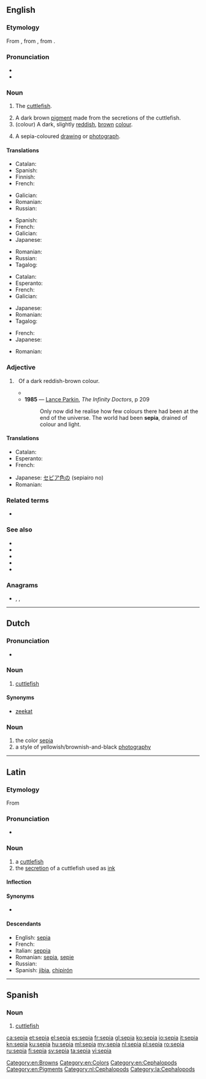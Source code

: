 ==English==
{{wikipedia}}

===Etymology===
From {{etyl|la|en}} {{m|la|sepia}}, from {{etyl|grc|en}} {{m|grc|σηπία||cuttlefish}}, from {{m|grc|σήψ||a kind of lizard, also a kind of serpent whose bite was alleged to cause putrefaction}}.

===Pronunciation===
* {{IPA|/ˈsiːpɪə/|lang=en}}
* {{rhymes|iːpiə|lang=en}}

===Noun===
{{en-noun}}

# {{label|en|archaic}} The [[cuttlefish]].
# A dark brown [[pigment]] made from the secretions of the cuttlefish.
# (colour) A dark, slightly [[red]]dish, [[brown]] [[color|colour]].
#: {{color panel|704214}}
# A sepia-coloured [[drawing]] or [[photograph]].

====Translations====
{{trans-top|cuttlefish}}
* Catalan: {{t|ca|sèpia|f}}
* Spanish: {{t+|es|sepia|f}}
* Finnish: {{t+|fi|seepia}}
* French: {{t+|fr|seiche|f}}
{{trans-mid}}
* Galician: {{t+|gl|sepia|f}}
* Romanian: {{t+|ro|sepie|f}}
* Russian: {{t+|ru|карака́тица|f}}
{{trans-bottom}}

{{trans-top|pigment}}
* Spanish: {{t+|es|sepia|f}}
* French: {{t+|fr|sépia|m}}
* Galician: {{t+|gl|sepia|f}}
* Japanese: {{t|ja|セピア|tr=sepia}}
{{trans-mid}}
* Romanian: {{t+|ro|sepia|f}}
* Russian: {{t+|ru|се́пия|f}}
* Tagalog: {{t|tl|sepya}}
{{trans-bottom}}

{{trans-top|colour}}
* Catalan: {{t|ca|sèpia|m}}
* Esperanto: {{t|eo|sepio}}
* French: {{t+|fr|sépia|m}}
* Galician: {{t+|gl|sepia|m}}
{{trans-mid}}
* Japanese: {{t|ja|セピア色|tr=sepiairo}}
* Romanian: {{t+|ro|sepia|f}}
* Tagalog: {{t|tl|sepya}}
{{trans-bottom}}

{{trans-top|drawing}}
* French: {{t+|fr|sépia|m}}
* Japanese: {{t|ja|セピア画|tr=sepiaga}}
{{trans-mid}}
* Romanian: {{t+|ro|sepia|f}}
{{trans-bottom}}

===Adjective===
{{en-adj}}

# {{label|en|colour}}&nbsp; Of a dark reddish-brown colour.
#* {{quote-book|year=1963|author={{w|Margery Allingham}}
|title={{w|The China Governess}}
|chapter=3|url=http://openlibrary.org/works/OL2004261W
|passage='''Sepia''' Delft tiles surrounded the fireplace, their crudely drawn Biblical scenes in faded cyclamen blending with the pinkish pine, while above them, instead of a mantelshelf, there was an archway high enough to form a balcony with slender balusters and a tapestry-hung wall behind.}}
#* '''1985''' — [[w:Lance Parkin|Lance Parkin]], ''The Infinity Doctors'', p 209
#*: Only now did he realise how few colours there had been at the end of the universe. The world had been '''sepia''', drained of colour and light.

====Translations====
{{trans-top|colour}}
* Catalan: {{t|ca|sèpia}}
* Esperanto: {{t|eo|sepia}}
* French: {{t+|fr|sépia}}
{{trans-mid}}
* Japanese: [[セピア色]]の (sepiairo no)
* Romanian: {{t+|ro|sepia}}
{{trans-bottom}}

===Related terms===
* {{l|en|sepiolite}}

===See also===
* {{l|en|black and white}}
* {{l|en|color}}
* {{l|en|cuttlefish}}
* {{l|en|ink sac}}
* {{l|en|Appendix:Colors}}

===Anagrams===
* {{l|en|Aspie}}, {{l|en|aspie}}, {{l|en|paise}}

[[Category:en:Browns]]
[[Category:en:Colors]]
[[Category:en:Cephalopods]]
[[Category:en:Pigments]]

----

==Dutch==
{{wikipedia|lang=nl}}

===Pronunciation===
* {{audio|Nl-sepia.ogg|Audio|lang=nl}}

===Noun===
{{nl-noun|f|g2=m|-|-}}

# [[cuttlefish]]

====Synonyms====
* {{sense|cuttlefish}} [[zeekat]]

===Noun===
{{nl-noun|n|-|-}}

# the color [[sepia#English|sepia]]
# a style of yellowish/brownish-and-black [[photography]]

[[Category:nl:Cephalopods]]

----

==Latin==

===Etymology===
From {{der|la|grc|σηπία|}}

===Pronunciation===
* {{la-IPA|sēpia}}

===Noun===
{{la-noun|sēpia||sēpiae|f|first}}

# a [[cuttlefish]]
# the [[secretion]] of a cuttlefish used as [[ink]]

====Inflection====
{{la-decl-1st|sēpi}}

====Synonyms====
* {{sense|cuttlefish}} {{l|la|loligo|lōlīgō}}

====Descendants====
* English: [[#English|sepia]]
* French: {{l|fr|seiche}}
* Italian: [[seppia]]
* Romanian: [[#Romanian|sepia]], [[sepie]]
* Russian: {{l|ru|сепия}}
* Spanish: [[jibia]], [[chipirón]]
[[Category:la:Cephalopods]]

----

==Spanish==

===Noun===
{{es-noun|f}}

# [[cuttlefish]]

[[ca:sepia]]
[[et:sepia]]
[[el:sepia]]
[[es:sepia]]
[[fr:sepia]]
[[gl:sepia]]
[[ko:sepia]]
[[io:sepia]]
[[it:sepia]]
[[kn:sepia]]
[[ku:sepia]]
[[hu:sepia]]
[[ml:sepia]]
[[my:sepia]]
[[nl:sepia]]
[[pl:sepia]]
[[ro:sepia]]
[[ru:sepia]]
[[fi:sepia]]
[[sv:sepia]]
[[ta:sepia]]
[[vi:sepia]]